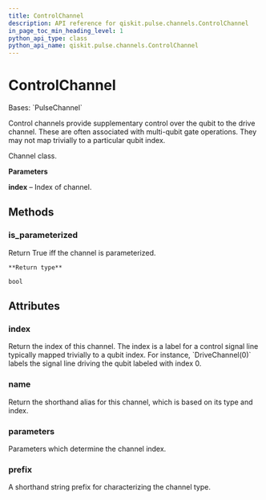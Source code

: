 ```yaml
---
title: ControlChannel
description: API reference for qiskit.pulse.channels.ControlChannel
in_page_toc_min_heading_level: 1
python_api_type: class
python_api_name: qiskit.pulse.channels.ControlChannel
---
```


# ControlChannel

<Class id="qiskit.pulse.channels.ControlChannel" isDedicatedPage={true} github="https://github.com/qiskit/qiskit/tree/stable/0.24/qiskit/pulse/channels.py" signature="ControlChannel(*args, **kwargs)">
  Bases: `PulseChannel`

  Control channels provide supplementary control over the qubit to the drive channel. These are often associated with multi-qubit gate operations. They may not map trivially to a particular qubit index.

  Channel class.

  **Parameters**

  **index** – Index of channel.

  ## Methods

  <span id="qiskit-pulse-channels-controlchannel-is-parameterized" />

  ### is\_parameterized

  <Function id="qiskit.pulse.channels.ControlChannel.is_parameterized" signature="ControlChannel.is_parameterized()">
    Return True iff the channel is parameterized.

    **Return type**

    bool
  </Function>

  ## Attributes

  ### index

  <Attribute id="qiskit.pulse.channels.ControlChannel.index">
    Return the index of this channel. The index is a label for a control signal line typically mapped trivially to a qubit index. For instance, `DriveChannel(0)` labels the signal line driving the qubit labeled with index 0.
  </Attribute>

  ### name

  <Attribute id="qiskit.pulse.channels.ControlChannel.name">
    Return the shorthand alias for this channel, which is based on its type and index.
  </Attribute>

  ### parameters

  <Attribute id="qiskit.pulse.channels.ControlChannel.parameters">
    Parameters which determine the channel index.
  </Attribute>

  ### prefix

  <Attribute id="qiskit.pulse.channels.ControlChannel.prefix" attributeTypeHint="str | None" attributeValue="'u'">
    A shorthand string prefix for characterizing the channel type.
  </Attribute>
</Class>

